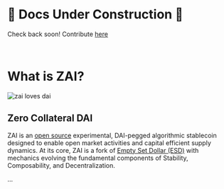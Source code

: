# 🚧 Docs Under Construction 🚧

Check back soon! Contribute [here](https://github.com/haxcru/zai-docs/discussions)

<br />

# What is ZAI?

![zai loves dai](/zai-heart-dai.png)

## Zero Collateral DAI

ZAI is an [open source](https://github.com/zaifinance/zai-protocol) experimental, DAI-pegged algorithmic stablecoin designed to enable
open market activities and capital efficient supply dynamics. At its core, ZAI
is a fork of [Empty Set Dollar (ESD)](https://www.emptyset.finance/) with
mechanics evolving the fundamental components of Stability, Composability, and
Decentralization.

...
